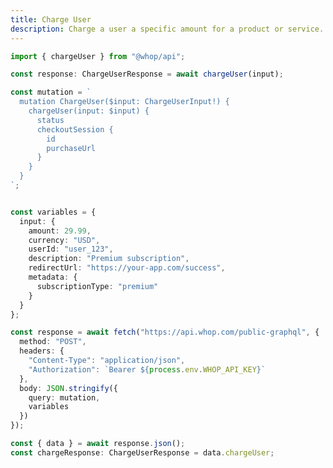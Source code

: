 ```yaml
---
title: Charge User
description: Charge a user a specific amount for a product or service.
---
```


<CodeGroup>

```typescript @whop/api
import { chargeUser } from "@whop/api";

const response: ChargeUserResponse = await chargeUser(input);
```

```typescript GraphQL
const mutation = `
  mutation ChargeUser($input: ChargeUserInput!) {
    chargeUser(input: $input) {
      status
      checkoutSession {
        id
        purchaseUrl
      }
    }
  }
`;


const variables = {
  input: {
    amount: 29.99,
    currency: "USD",
    userId: "user_123",
    description: "Premium subscription",
    redirectUrl: "https://your-app.com/success",
    metadata: {
      subscriptionType: "premium"
    }
  }
};

const response = await fetch("https://api.whop.com/public-graphql", {
  method: "POST",
  headers: {
    "Content-Type": "application/json",
    "Authorization": `Bearer ${process.env.WHOP_API_KEY}`
  },
  body: JSON.stringify({
    query: mutation,
    variables
  })
});

const { data } = await response.json();
const chargeResponse: ChargeUserResponse = data.chargeUser;
```

</CodeGroup> 